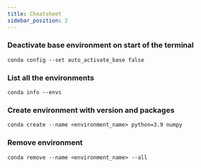 ```yaml
---
title: Cheatsheet
sidebar_position: 2
---
```


### Deactivate base environment on start of the terminal

```
conda config --set auto_activate_base false
```

### List all the environments

```
conda info --envs
```

### Create environment with version and packages

```
conda create --name <environment_name> python=3.9 numpy
```

### Remove environment

```
conda remove --name <environment_name> --all
```
